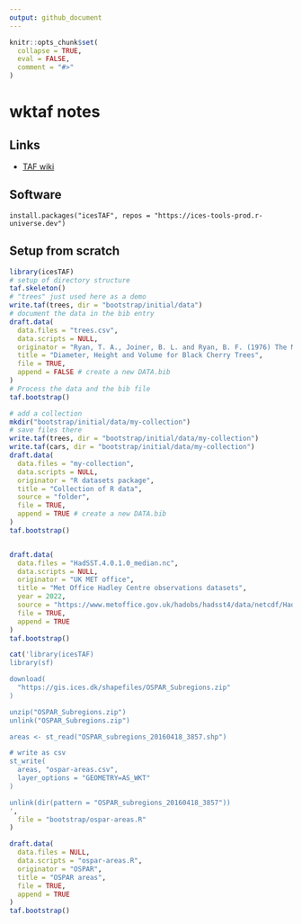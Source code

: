 ```yaml
---
output: github_document
---
```


<!-- README.md is generated from README.Rmd. Please edit that file -->

```r
knitr::opts_chunk$set(
  collapse = TRUE,
  eval = FALSE,
  comment = "#>"
)
```

# wktaf notes

<!-- badges: start -->
<!-- badges: end -->

## Links

* [TAF wiki](https://github.com/ices-taf/doc/wiki/Getting-set-up)

## Software

```
install.packages("icesTAF", repos = "https://ices-tools-prod.r-universe.dev")
```

## Setup from scratch

```r
library(icesTAF)
# setup of directory structure
taf.skeleton()
# "trees" just used here as a demo
write.taf(trees, dir = "bootstrap/initial/data")
# document the data in the bib entry
draft.data(
  data.files = "trees.csv",
  data.scripts = NULL,
  originator = "Ryan, T. A., Joiner, B. L. and Ryan, B. F. (1976) The Minitab Student Handbook. Duxbury Press.",
  title = "Diameter, Height and Volume for Black Cherry Trees",
  file = TRUE,
  append = FALSE # create a new DATA.bib
)
# Process the data and the bib file
taf.bootstrap()

# add a collection
mkdir("bootstrap/initial/data/my-collection")
# save files there
write.taf(trees, dir = "bootstrap/initial/data/my-collection")
write.taf(cars, dir = "bootstrap/initial/data/my-collection")
draft.data(
  data.files = "my-collection",
  data.scripts = NULL,
  originator = "R datasets package",
  title = "Collection of R data",
  source = "folder",
  file = TRUE,
  append = TRUE # create a new DATA.bib
)
taf.bootstrap()


draft.data(
  data.files = "HadSST.4.0.1.0_median.nc",
  data.scripts = NULL,
  originator = "UK MET office",
  title = "Met Office Hadley Centre observations datasets",
  year = 2022,
  source = "https://www.metoffice.gov.uk/hadobs/hadsst4/data/netcdf/HadSST.4.0.1.0_median.nc",
  file = TRUE,
  append = TRUE
)
taf.bootstrap()
```


```r
cat('library(icesTAF)
library(sf)

download(
  "https://gis.ices.dk/shapefiles/OSPAR_Subregions.zip"
)

unzip("OSPAR_Subregions.zip")
unlink("OSPAR_Subregions.zip")

areas <- st_read("OSPAR_subregions_20160418_3857.shp")

# write as csv
st_write(
  areas, "ospar-areas.csv",
  layer_options = "GEOMETRY=AS_WKT"
)

unlink(dir(pattern = "OSPAR_subregions_20160418_3857"))
',
  file = "bootstrap/ospar-areas.R"
)
```

```r
draft.data(
  data.files = NULL,
  data.scripts = "ospar-areas.R",
  originator = "OSPAR",
  title = "OSPAR areas",
  file = TRUE,
  append = TRUE
)
taf.bootstrap()
```

